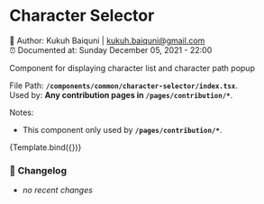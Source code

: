 
<Meta
  component={CharacterSelector}
  title="Components/common/character-selector/main (Character Selector)"
/>


# Character Selector

📓 Author: Kukuh Baiquni | <kukuh.baiquni@gmail.com> <br/>
⏰ Documented at: Sunday December 05, 2021 - 22:00

Component for displaying character list and character path popup

File Path: **`/components/common/character-selector/index.tsx`**. <br/>
Used by: **Any contribution pages in `/pages/contribution/*`**.

Notes:

- This component only used by **`/pages/contribution/*`**.

<Canvas>
  <Story name="main (Character Selector)">{Template.bind({})}</Story>
</Canvas>

### 📝 **Changelog**

- _no recent changes_
